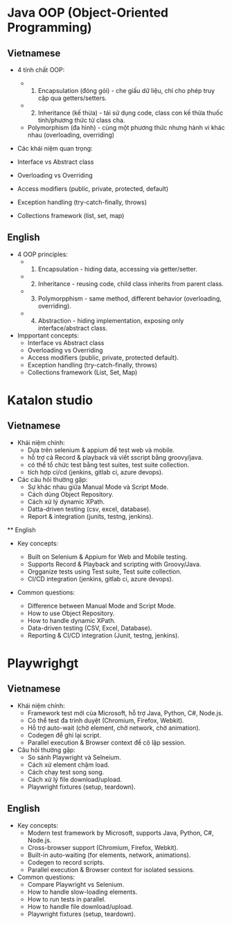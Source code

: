 # Java OOP (Object-Oriented Programming)

## Vietnamese

- 4 tính chất OOP:
  - 1. Encapsulation (đóng gói) - che giấu dữ liệu, chỉ cho phép truy cập qua getters/setters.
  - 2. Inheritance (kế thừa) - tái sử dụng code, class con kế thừa thuốc tính/phương thức từ class cha.
  - Polymorphism (đa hình) - cùng một phương thức nhưng hành vi khác nhau (overloading, overriding)

- Các khái niệm quan trọng:
 - Interface vs Abstract class
 - Overloading vs Overriding
 - Access modifiers (public, private, protected, default)
 - Exception handling (try-catch-finally, throws)
 - Collections framework (list, set, map)

## English

- 4 OOP principles:
  - 1. Encapsulation - hiding data, accessing via getter/setter.
  - 2. Inheritance - reusing code, child class inherits from parent class.
  - 3. Polymorpphism - same method, different behavior (overloading, overriding).
  - 4. Abstraction - hiding implementation, exposing only interface/abstract class.
- Impportant concepts:
  - Interface vs Abstract class
  - Overloading vs Overriding
  - Access modifiers (public, private, protected default).
  - Exception handling (try-catch-finally, throws)
  - Collections framework (List, Set, Map)

# Katalon studio

## Vietnamese
- Khái niệm chính:
  - Dựa trên selenium & appium để test web và mobile.
  - hỗ trợ cả Record & playback và viết sscript bằng groovy/java.
  - có thể tổ chức test bằng test suites, test suite collection.
  - tích hợp ci/cd (jenkins, gitlab ci, azure devops).
- Các câu hỏi thường gặp:
  - Sự khác nhau giữa Manual Mode và Script Mode.
  - Cách dùng Object Repository.
  - Cách xử lý dynamic XPath.
  - Datta-driven testing (csv, excel, database).
  - Report & integration (junits, testng, jenkins).

** English
- Key concepts:
  - Built on Selenium & Appium for Web and Mobile testing.
  - Supports Record & Playback and scripting with Groovy/Java.
  - Orgganize tests using Test suite, Test suite collection.
  - CI/CD integration (jenkins, gitlab ci, azure devops).

- Common questions:
  - Difference between Manual Mode and Script Mode.
  - How to use Object Repository.
  - How to handle dynamic XPath.
  - Data-driven testing (CSV, Excel, Database).
  - Reporting & CI/CD integration (Junit, testng, jenkins).

# Playwrighgt

## Vietnamese
- Khái niệm chính:
  - Framework test mới của Microsoft, hỗ trợ Java, Python, C#, Node.js.
  - Có thể test đa trình duyệt (Chromium, Firefox, Webkit).
  - Hỗ trợ auto-wait (chờ element, chờ network, chờ animation).
  - Codegen để ghi lại script.
  - Parallel execution & Browser context để cô lập session.
- Câu hỏi thường gặp:
  - So sánh Playwright và Selneium.
  - Cách xử element chậm load.
  - Cách chạy test song song.
  - Cách xử lý file download/upload.
  - Playwright fixtures (setup, teardown).

## English
- Key concepts:
  - Modern test framework by Microsoft, supports Java, Python, C#, Node.js.
  - Cross-browser support (Chromium, Firefox, Webkit).
  - Built-in auto-waiting (for elements, network, animations).
  - Codegen to record scripts.
  - Parallel execution & Browser context for isolated sessions.
- Common questions:
  - Compare Playwright vs Selenium.
  - How to handle slow-loading elements.
  - How to run tests in parallel.
  - How to handle file download/upload.
  - Playwright fixtures (setup, teardown).

